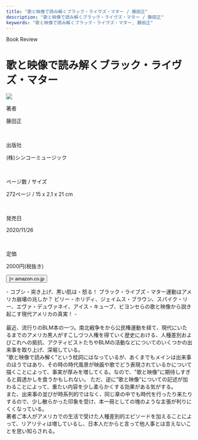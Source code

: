 ```yaml
---
title: "歌と映像で読み解くブラック・ライヴズ・マター / 藤田正"
description: "歌と映像で読み解くブラック・ライヴズ・マター / 藤田正"
keywords: "歌と映像で読み解くブラック・ライヴズ・マター, 藤田正"
---
```



<Row>
  <Column colMd={8} colLg={12} noGutterMdLeft="">
    <p className="largeP">Book Review</p>
    <h1 className="h1-no-bottom-margin">歌と映像で読み解くブラック・ライヴズ・マター</h1>
  </Column>
</Row>

<Row>
<Column colMd={3} colLg={4} noGutterMdLeft="">

  <img src="../../images/books/blacklivesmatter.jpg" />

</Column>
<Column colMd={5} colLg={8} noGutterMdLeft="">
  <div>
    <p>著者</p>
    <p className="largeP">
      藤田正
    </p>
    <br/>
    <p>出版社</p>
    <p className="largeP">
      (株)シンコーミュージック
    </p>
    <br/>
    <p>ページ数 / サイズ</p>
    <p className="largeP">
      272ページ / 15 x 2.1 x 21 cm 
    </p>
    <br/>
    <p>発売日</p>
    <p className="largeP">
      2020/11/26
    </p>
    <br/>
    <p>定価</p>
    <p className="largeP">
      2000円(税抜き)
    </p>
    <div>
    <Button href="https://amzn.to/3egc0e3" kind="primary" size="small" renderIcon={(props) => <ArrowUpRight size={24} {...props} />}>
      amazon.co.jp
    </Button>
    </div>
  </div>
</Column>
</Row>

<Row>
  <Column colMd={8} colLg={12} noGutterMdLeft="">
    <p>
      - コブシ・突き上げ、黒い肌は・怒る！ ブラック・ライブズ・マター運動はアメリカ崩壊の兆しか？ ビリー・ホリディ、ジェイムス・ブラウン、スパイク・リー、エヴァ・デュヴァネイ、アイス・キューブ、ビヨンセらの歌と映像から説き起こす現代アメリカの真実！ -
      <br />
      <br />
      最近、流行りのBLM本の一つ。南北戦争をから公民権運動を経て、現代にいたるまでのアメリカ黒人がすこしづつ人権を得ていく歴史における、人種差別およびこれへの抵抗、アクティビストたちやBLMの活動などについてのいくつかの出来事を取り上げ、深堀している。
      <br />
      ”歌と映像で読み解く”という枕詞にはなっているが、あくまでもメインは出来事のほうではあり、その時の時代風景が映画や歌でどう表現されているかについて描くことによって、事実が厚みを増してくる。なので、"歌と映像"に期待しすぎると肩透かしを食うかもしれない。
      ただ、逆に”歌と映像"についての記述が加わることによって、重たい内容を少し柔らかくする効果がある気がする。
      <br />
      また、出来事の並びが時系列的ではなく、同じ章の中でも時代を行ったり来たりするので、少し散らかった印象を受け、本一冊としての塊のような主張が判りにくくなっている。
      <br />
      著者ご本人がアメリカでの生活で受けた人種差別的エピソードを加えることによって、リアリティは増しているし、日本人だからと言って他人事とは言えないことを思い知らされる。
    </p>
  </Column>
</Row>
